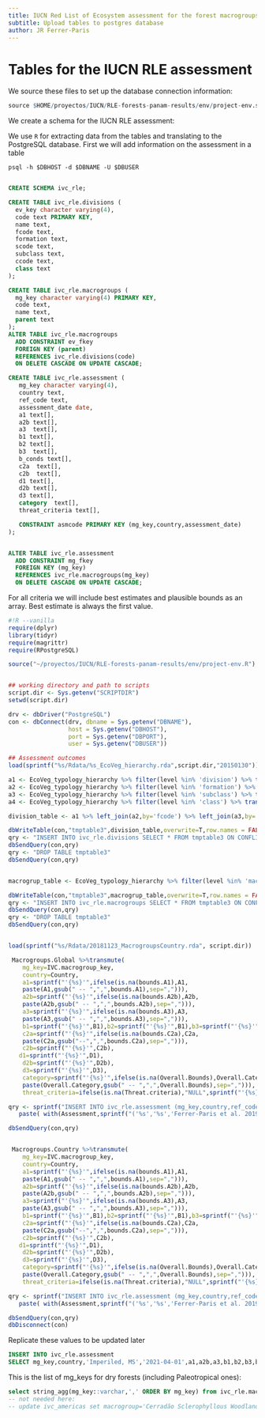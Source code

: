 ```yaml
---
title: IUCN Red List of Ecosystem assessment for the forest macrogroups of the Americas
subtitle: Upload tables to postgres database
author: JR Ferrer-Paris
---
```


# Tables for the IUCN RLE assessment

We source these files to set up the database connection information:

```r
source $HOME/proyectos/IUCN/RLE-forests-panam-results/env/project-env.sh
```

We create a schema for the IUCN RLE assessment:

We use `R` for extracting data from the tables and translating to the PostgreSQL database. First we will add information on the assessment in a table

`psql -h $DBHOST -d $DBNAME -U $DBUSER`

```sql

CREATE SCHEMA ivc_rle;

CREATE TABLE ivc_rle.divisions (
  ev_key character varying(4),
  code text PRIMARY KEY,
  name text,
  fcode text,
  formation text,
  scode text,
  subclass text,
  ccode text,
  class text
);

CREATE TABLE ivc_rle.macrogroups (
  mg_key character varying(4) PRIMARY KEY,
  code text,
  name text,
  parent text
);
ALTER TABLE ivc_rle.macrogroups
  ADD CONSTRAINT ev_fkey
  FOREIGN KEY (parent)
  REFERENCES ivc_rle.divisions(code)
  ON DELETE CASCADE ON UPDATE CASCADE;

CREATE TABLE ivc_rle.assessment (
   mg_key character varying(4),
   country text,
   ref_code text,
   assessment_date date,
   a1 text[],
   a2b text[],
   a3  text[],
   b1 text[],
   b2 text[],
   b3  text[],
   b_conds text[],
   c2a  text[],
   c2b  text[],
   d1 text[],
   d2b text[],
   d3 text[],
   category  text[],
   threat_criteria text[],

   CONSTRAINT asmcode PRIMARY KEY (mg_key,country,assessment_date)
);


ALTER TABLE ivc_rle.assessment
  ADD CONSTRAINT mg_fkey
  FOREIGN KEY (mg_key)
  REFERENCES ivc_rle.macrogroups(mg_key)
  ON DELETE CASCADE ON UPDATE CASCADE;

```



For all criteria we will include best estimates and plausible bounds as an array. Best estimate is always the first value.

```r
#!R --vanilla
require(dplyr)
library(tidyr)
require(magrittr)
require(RPostgreSQL)

source("~/proyectos/IUCN/RLE-forests-panam-results/env/project-env.R")


## working directory and path to scripts
script.dir <- Sys.getenv("SCRIPTDIR")
setwd(script.dir)

drv <- dbDriver("PostgreSQL")
con <- dbConnect(drv, dbname = Sys.getenv("DBNAME"),
                 host = Sys.getenv("DBHOST"),
                 port = Sys.getenv("DBPORT"),
                 user = Sys.getenv("DBUSER"))

## Assessment outcomes
load(sprintf("%s/Rdata/%s_EcoVeg_hierarchy.rda",script.dir,"20150130"))

a1 <- EcoVeg_typology_hierarchy %>% filter(level %in% 'division') %>% transmute(ev_key=EV_key,code,name,fcode=parent)
a2 <- EcoVeg_typology_hierarchy %>% filter(level %in% 'formation') %>% transmute(fcode=code,formation=name,scode=parent)
a3 <- EcoVeg_typology_hierarchy %>% filter(level %in% 'subclass') %>% transmute(scode=code,subclass=name,ccode=parent)
a4 <- EcoVeg_typology_hierarchy %>% filter(level %in% 'class') %>% transmute(ccode=code,class=name)

division_table <- a1 %>% left_join(a2,by='fcode') %>% left_join(a3,by='scode') %>% left_join(a4,by='ccode')

dbWriteTable(con,"tmptable3",division_table,overwrite=T,row.names = FALSE)
qry <- "INSERT INTO ivc_rle.divisions SELECT * FROM tmptable3 ON CONFLICT (code) DO NOTHING"
dbSendQuery(con,qry)
qry <- "DROP TABLE tmptable3"
dbSendQuery(con,qry)


macrogrup_table <- EcoVeg_typology_hierarchy %>% filter(level %in% 'macrogroup') %>% transmute(mg_key=EV_key,code,name,parent)

dbWriteTable(con,"tmptable3",macrogrup_table,overwrite=T,row.names = FALSE)
qry <- "INSERT INTO ivc_rle.macrogroups SELECT * FROM tmptable3 ON CONFLICT (mg_key) DO NOTHING"
dbSendQuery(con,qry)
qry <- "DROP TABLE tmptable3"
dbSendQuery(con,qry)


load(sprintf("%s/Rdata/20181123_MacrogroupsCountry.rda", script.dir))

 Macrogroups.Global %>%transmute(
    mg_key=IVC.macrogroup_key,
    country=Country,
    a1=sprintf("'{%s}'",ifelse(is.na(bounds.A1),A1,
    paste(A1,gsub(" -- ",",",bounds.A1),sep=","))),
    a2b=sprintf("'{%s}'",ifelse(is.na(bounds.A2b),A2b,
    paste(A2b,gsub(" -- ",",",bounds.A2b),sep=","))),
    a3=sprintf("'{%s}'",ifelse(is.na(bounds.A3),A3,
    paste(A3,gsub(" -- ",",",bounds.A3),sep=","))),
    b1=sprintf("'{%s}'",B1),b2=sprintf("'{%s}'",B1),b3=sprintf("'{%s}'",B1),
    c2a=sprintf("'{%s}'",ifelse(is.na(bounds.C2a),C2a,
    paste(C2a,gsub("--",",",bounds.C2a),sep=","))),
    c2b=sprintf("'{%s}'",C2b),
   d1=sprintf("'{%s}'",D1),
    d2b=sprintf("'{%s}'",D2b),
    d3=sprintf("'{%s}'",D3),
    category=sprintf("'{%s}'",ifelse(is.na(Overall.Bounds),Overall.Category,
    paste(Overall.Category,gsub(" -- ",",",Overall.Bounds),sep=","))),
    threat_criteria=ifelse(is.na(Threat.criteria),"NULL",sprintf("'{%s}'", Threat.criteria))) -> Assessment

qry <- sprintf("INSERT INTO ivc_rle.assessment (mg_key,country,ref_code,assessment_date,a1,a2b,a3,b1,b2,b3,c2a,c2b,d1,d2b,d3,category,threat_criteria) values %s",
   paste( with(Assessment,sprintf("('%s','%s','Ferrer-Paris et al. 2019','2018-12-01',%s,%s,%s,%s,%s,%s,%s,%s,%s,%s,%s,%s,%s)",mg_key,country,a1,a2b,a3,b1,b2,b3,c2a,c2b,d1,d2b,d3,category,threat_criteria)),collapse=","))

dbSendQuery(con,qry)


 Macrogroups.Country %>%transmute(
    mg_key=IVC.macrogroup_key,
    country=Country,
    a1=sprintf("'{%s}'",ifelse(is.na(bounds.A1),A1,
    paste(A1,gsub(" -- ",",",bounds.A1),sep=","))),
    a2b=sprintf("'{%s}'",ifelse(is.na(bounds.A2b),A2b,
    paste(A2b,gsub(" -- ",",",bounds.A2b),sep=","))),
    a3=sprintf("'{%s}'",ifelse(is.na(bounds.A3),A3,
    paste(A3,gsub(" -- ",",",bounds.A3),sep=","))),
    b1=sprintf("'{%s}'",B1),b2=sprintf("'{%s}'",B1),b3=sprintf("'{%s}'",B1),
    c2a=sprintf("'{%s}'",ifelse(is.na(bounds.C2a),C2a,
    paste(C2a,gsub("--",",",bounds.C2a),sep=","))),
    c2b=sprintf("'{%s}'",C2b),
   d1=sprintf("'{%s}'",D1),
    d2b=sprintf("'{%s}'",D2b),
    d3=sprintf("'{%s}'",D3),
    category=sprintf("'{%s}'",ifelse(is.na(Overall.Bounds),Overall.Category,
    paste(Overall.Category,gsub(" -- ",",",Overall.Bounds),sep=","))),
    threat_criteria=ifelse(is.na(Threat.criteria),"NULL",sprintf("'{%s}'", Threat.criteria))) -> Assessment

qry <- sprintf("INSERT INTO ivc_rle.assessment (mg_key,country,ref_code,assessment_date,a1,a2b,a3,b1,b2,b3,c2a,c2b,d1,d2b,d3,category,threat_criteria) values %s",
   paste( with(Assessment,sprintf("('%s','%s','Ferrer-Paris et al. 2019','2018-12-01',%s,%s,%s,%s,%s,%s,%s,%s,%s,%s,%s,%s,%s)",mg_key,country,a1,a2b,a3,b1,b2,b3,c2a,c2b,d1,d2b,d3,category,threat_criteria)),collapse=","))

dbSendQuery(con,qry)
dbDisconnect(con)

```

Replicate these values to be updated later
```sql
INSERT INTO ivc_rle.assessment
SELECT mg_key,country,'Imperiled, MS','2021-04-01',a1,a2b,a3,b1,b2,b3,b_conds,c2a,c2b,d1,d2b,d3,category,threat_criteria FROM ivc_rle.assessment where country='global' AND ref_code='Ferrer-Paris et al. 2019'
```


This is the list of mg_keys for dry forests (including Paleotropical ones):

```sql
select string_agg(mg_key::varchar,',' ORDER BY mg_key) from ivc_rle.macrogroups WHERE parent like '1.A.1%' ;
-- not needed here:
-- update ivc_americas set macrogroup='Cerradão Sclerophyllous Woodland' where value=872;
```

